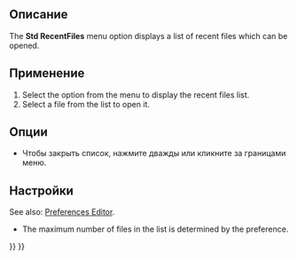 <languages/>

<div class="mw-translate-fuzzy">
{{Docnav/ru
|[[Std_PrintPdf/ru|Команда "Экспортировать в PDF..."]]
|[[Std_Quit/ru|Команда "Выход"]]
|[[Std_File_Menu/ru|Меню "Файл"]]
|IconL=Std_PrintPdf.svg
|IconR=Std_Quit.svg
|IconC=Freecad.svg
}}
</div>

<div class="mw-translate-fuzzy">
<!--Empty=1 to suppress icon-->
{{GuiCommand/ru
|Name=Std RecentFiles
|Name/ru=Std RecentFiles
|Empty=1
|MenuLocation=Файл → Недавние файлы
|Workbenches=All
|SeeAlso=[[Std Open/ru|Открыть]], [[Std Import/ru|Импортировать]]
}}
</div>

<span id="Description"></span>
==Описание==

The '''Std RecentFiles''' menu option displays a list of recent files which can be opened.

<span id="Usage"></span>
==Применение==

# Select the {{MenuCommand|File → Open Recent}} option from the menu to display the recent files list.
# Select a file from the list to open it.

<span id="Options"></span>
==Опции==

* Чтобы закрыть список, нажмите {{KEY|Esc}} дважды или кликните за границами меню.

<span id="Preferences"></span>
==Настройки==

See also: [[Preferences_Editor|Preferences Editor]].

* The maximum number of files in the list is determined by the {{MenuCommand|Edit → Preferences... → General → General → Size of recent file list}} preference.


<div class="mw-translate-fuzzy">
{{Docnav/ru
|[[Std_PrintPdf/ru|Команда "Экспортировать в PDF..."]]
|[[Std_Quit/ru|Команда "Выход"]]
|[[Std_File_Menu/ru|Меню "Файл"]]
|IconL=Std_PrintPdf.svg
|IconR=Std_Quit.svg
|IconC=Freecad.svg
}}
</div>

{{Std_Base_navi{{#translation:}}}}
{{Userdocnavi{{#translation:}}}}